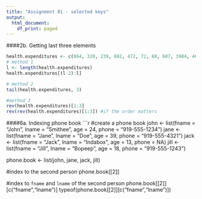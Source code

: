 ```yaml
---
title: "Assignment 01 - selected keys"
output:
  html_document:
    df_print: paged
---
```


####2b. Getting last three elements
```r
health.expenditures <- c(864, 320, 239, 882, 472, 72, 60, 607, 3984, 4668, 47, 180)
# method 1
l <- length(health.expenditures)
health.expenditures[(l-2):l]

# method 2
tail(health.expenditures, 3)

#method 3
rev(health.expenditures)[1:3]
rev(rev(health.expenditures)[1:3]) #if the order matters
```

####6a. Indexing phone book
```r
#create a phone book
john <- list(fname = "John", lname = "Smithee", age = 24,
             phone = "919-555-1234")
jane <- list(fname = "Jane", lname = "Doe", age = 39,
             phone = "919-555-4321")
jack <- list(fname = "Jack", lname = "Indabox", age = 13,
             phone = NA)
jill <- list(fname = "Jill", lname = "Bopeep", age = 18,
             phone = "919-555-1243")

phone.book <- list(john, jane, jack, jill)

#index to the second person
phone.book[[2]]

#index to `fname` and `lname` of the second person
phone.book[[2]][c("fname","lname")]
typeof(phone.book[[2]][c("fname","lname")])
